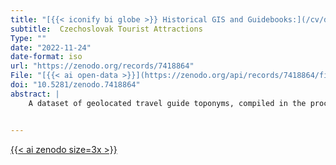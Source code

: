 ```yaml
---
title: "[{{< iconify bi globe >}} Historical GIS and Guidebooks:](/cv/dataset/hgis.qmd)"
subtitle:  Czechoslovak Tourist Attractions
Type: ""
date: "2022-11-24"
date-format: iso
url: "https://zenodo.org/records/7418864"
File: "[{{< ai open-data >}}](https://zenodo.org/api/records/7418864/files-archive)"
doi: "10.5281/zenodo.7418864"
abstract: |
    A dataset of geolocated travel guide toponyms, compiled in the process of a research project Historical GIS and Guidebooks: A Scalable Reading of Czechoslovak Tourist Attractions (Bechmann Pedersen & Johansson, forthcoming) in which we performed a scalable reading of three travel guides of the former Czechoslovak lands as they were cirka 1959. We used a specialized, open-sourced tool CITADEL created for this project, which in itself relies on open-sourced data from GeoNames and WikiData.


---
```


[{{< ai zenodo size=3x >}}]({{< meta url >}})
